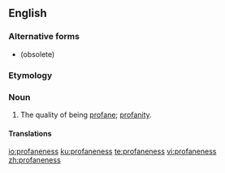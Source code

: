 ==English==

===Alternative forms===
* {{l|en|prophaneness}} (obsolete)

===Etymology===
{{suffix|profane|ness|lang=en}}

===Noun===
{{en-noun|-|es}}

# The quality of being [[profane]]; [[profanity]].

====Translations====
{{trans-top|the quality of being profane; profanity}}
{{trans-mid}}
{{trans-bottom}}

[[io:profaneness]]
[[ku:profaneness]]
[[te:profaneness]]
[[vi:profaneness]]
[[zh:profaneness]]